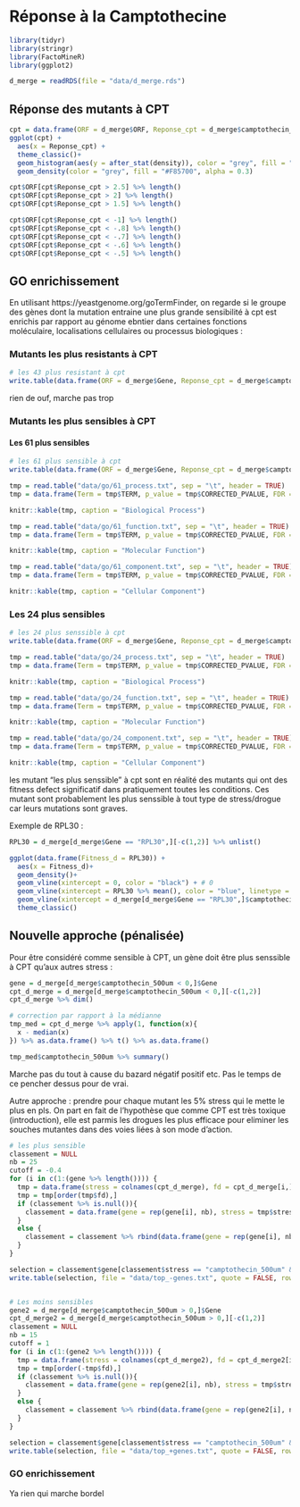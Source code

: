 # Réponse à la Camptothecine {#cpt}

```r
library(tidyr)
library(stringr)
library(FactoMineR)
library(ggplot2)
```

```r
d_merge = readRDS(file = "data/d_merge.rds")
```

## Réponse des mutants à CPT

```r
cpt = data.frame(ORF = d_merge$ORF, Reponse_cpt = d_merge$camptothecin_500um)
ggplot(cpt) +
  aes(x = Reponse_cpt) +
  theme_classic()+
  geom_histogram(aes(y = after_stat(density)), color = "grey", fill = "lightblue") +
  geom_density(color = "grey", fill = "#F85700", alpha = 0.3)
```

```r
cpt$ORF[cpt$Reponse_cpt > 2.5] %>% length()
cpt$ORF[cpt$Reponse_cpt > 2] %>% length()
cpt$ORF[cpt$Reponse_cpt > 1.5] %>% length()
```
```r
cpt$ORF[cpt$Reponse_cpt < -1] %>% length()
cpt$ORF[cpt$Reponse_cpt < -.8] %>% length()
cpt$ORF[cpt$Reponse_cpt < -.7] %>% length()
cpt$ORF[cpt$Reponse_cpt < -.6] %>% length()
cpt$ORF[cpt$Reponse_cpt < -.5] %>% length()
```

## GO enrichissement

En utilisant https://yeastgenome.org/goTermFinder, on regarde si le groupe des gènes dont la mutation entraine une plus grande sensibilité à cpt est enrichis par rapport au génome ebntier dans certaines fonctions moléculaire, localisations cellulaires ou processus biologiques :

### Mutants les plus resistants à CPT

```r
# les 43 plus resistant à cpt
write.table(data.frame(ORF = d_merge$Gene, Reponse_cpt = d_merge$camptothecin_500um)$ORF[cpt$Reponse_cpt > 1.5], file = "data/gene_15.txt", row.names = FALSE, quote = FALSE)
```

rien de ouf, marche pas trop

### Mutants les plus sensibles à CPT
#### Les 61 plus sensibles
```r
# les 61 plus sensible à cpt
write.table(data.frame(ORF = d_merge$Gene, Reponse_cpt = d_merge$camptothecin_500um)$ORF[cpt$Reponse_cpt < -.5], file = "data/gene_-5.txt", row.names = FALSE, quote = FALSE)
```

```r
tmp = read.table("data/go/61_process.txt", sep = "\t", header = TRUE)
tmp = data.frame(Term = tmp$TERM, p_value = tmp$CORRECTED_PVALUE, FDR = tmp$FDR_RATE, Gene = tmp$ANNOTATED_GENES)

knitr::kable(tmp, caption = "Biological Process")

tmp = read.table("data/go/61_function.txt", sep = "\t", header = TRUE)
tmp = data.frame(Term = tmp$TERM, p_value = tmp$CORRECTED_PVALUE, FDR = tmp$FDR_RATE, Gene = tmp$ANNOTATED_GENES)

knitr::kable(tmp, caption = "Molecular Function")

tmp = read.table("data/go/61_component.txt", sep = "\t", header = TRUE)[c(1:10),]
tmp = data.frame(Term = tmp$TERM, p_value = tmp$CORRECTED_PVALUE, FDR = tmp$FDR_RATE, Gene = tmp$ANNOTATED_GENES)

knitr::kable(tmp, caption = "Cellular Component")
```

### Les 24 plus sensibles

```r
# les 24 plus senssible à cpt
write.table(data.frame(ORF = d_merge$Gene, Reponse_cpt = d_merge$camptothecin_500um)$ORF[cpt$Reponse_cpt < -.6], file = "data/gene_-6.txt", row.names = FALSE, quote = FALSE)
```

```r
tmp = read.table("data/go/24_process.txt", sep = "\t", header = TRUE)
tmp = data.frame(Term = tmp$TERM, p_value = tmp$CORRECTED_PVALUE, FDR = tmp$FDR_RATE, Gene = tmp$ANNOTATED_GENES)

knitr::kable(tmp, caption = "Biological Process")

tmp = read.table("data/go/24_function.txt", sep = "\t", header = TRUE)
tmp = data.frame(Term = tmp$TERM, p_value = tmp$CORRECTED_PVALUE, FDR = tmp$FDR_RATE, Gene = tmp$ANNOTATED_GENES)

knitr::kable(tmp, caption = "Molecular Function")

tmp = read.table("data/go/24_component.txt", sep = "\t", header = TRUE)
tmp = data.frame(Term = tmp$TERM, p_value = tmp$CORRECTED_PVALUE, FDR = tmp$FDR_RATE, Gene = tmp$ANNOTATED_GENES)

knitr::kable(tmp, caption = "Cellular Component")
```

les mutant "les plus senssible" à cpt sont en réalité des mutants qui ont des fitness defect significatif dans pratiquement toutes les conditions. Ces mutant sont probablement les plus senssible à tout type de stress/drogue car leurs mutations sont graves.

Exemple de RPL30 :

```r
RPL30 = d_merge[d_merge$Gene == "RPL30",][-c(1,2)] %>% unlist()

ggplot(data.frame(Fitness_d = RPL30)) +
  aes(x = Fitness_d)+
  geom_density()+
  geom_vline(xintercept = 0, color = "black") + # 0
  geom_vline(xintercept = RPL30 %>% mean(), color = "blue", linetype = "dashed") + #moyenne
  geom_vline(xintercept = d_merge[d_merge$Gene == "RPL30",]$camptothecin_500um, color = "green") + #CPT response
  theme_classic()
```


## Nouvelle approche (pénalisée)

Pour être considéré comme sensible à CPT, un gène doit être plus senssible à CPT qu'aux autres stress :

```r
gene = d_merge[d_merge$camptothecin_500um < 0,]$Gene
cpt_d_merge = d_merge[d_merge$camptothecin_500um < 0,][-c(1,2)]
cpt_d_merge %>% dim()

# correction par rapport à la médianne 
tmp_med = cpt_d_merge %>% apply(1, function(x){
  x - median(x)
}) %>% as.data.frame() %>% t() %>% as.data.frame()

tmp_med$camptothecin_500um %>% summary()

```
Marche pas du tout à cause du bazard négatif positif etc. Pas le temps de ce pencher dessus pour de vrai.

Autre approche : prendre pour chaque mutant les 5% stress qui le mette le plus en pls. On part en fait de l'hypothèse que comme CPT est très toxique (introduction), elle est parmis les drogues les plus efficace pour eliminer les souches mutantes dans des voies liées à son mode d'action.

```r
# les plus sensible
classement = NULL
nb = 25
cutoff = -0.4
for (i in c(1:(gene %>% length()))) {
  tmp = data.frame(stress = colnames(cpt_d_merge), fd = cpt_d_merge[i,] %>% unlist())
  tmp = tmp[order(tmp$fd),]
  if (classement %>% is.null()){
    classement = data.frame(gene = rep(gene[i], nb), stress = tmp$stress[1:nb], fd = tmp$fd[1:nb])
  }
  else {
    classement = classement %>% rbind(data.frame(gene = rep(gene[i], nb), stress = tmp$stress[1:nb], fd = tmp$fd[1:nb]))
  }
}

selection = classement$gene[classement$stress == "camptothecin_500um" & classement$fd < cutoff]
write.table(selection, file = "data/top_-genes.txt", quote = FALSE, row.names = FALSE)


# Les moins sensibles
gene2 = d_merge[d_merge$camptothecin_500um > 0,]$Gene
cpt_d_merge2 = d_merge[d_merge$camptothecin_500um > 0,][-c(1,2)]
classement = NULL
nb = 15
cutoff = 1
for (i in c(1:(gene2 %>% length()))) {
  tmp = data.frame(stress = colnames(cpt_d_merge2), fd = cpt_d_merge2[i,] %>% unlist())
  tmp = tmp[order(-tmp$fd),]
  if (classement %>% is.null()){
    classement = data.frame(gene = rep(gene2[i], nb), stress = tmp$stress[1:nb], fd = tmp$fd[1:nb])
  }
  else {
    classement = classement %>% rbind(data.frame(gene = rep(gene2[i], nb), stress = tmp$stress[1:nb], fd = tmp$fd[1:nb]))
  }
}

selection = classement$gene[classement$stress == "camptothecin_500um" & classement$fd > cutoff]
write.table(selection, file = "data/top_+genes.txt", quote = FALSE, row.names = FALSE)
```

### GO enrichissement

Ya rien qui marche bordel
